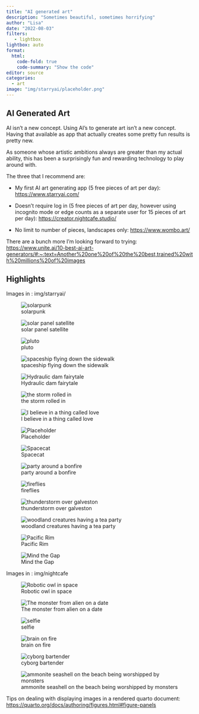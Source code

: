 ```yaml
---
title: "AI generated art"
description: "Sometimes beautiful, sometimes horrifying"
author: "Lisa"
date: "2022-08-03"
filters:
   - lightbox
lightbox: auto
format:
  html:
    code-fold: true
    code-summary: "Show the code"
editor: source
categories:
  - art
image: "img/starryai/placeholder.png"
---
```


## AI Generated Art

AI isn't a new concept. Using AI's to generate art isn't a new concept. Having that available as app that actually creates some pretty fun results is pretty new.

As someone whose artistic ambitions always are greater than my actual ability, this has been a surprisingly fun and rewarding technology to play around with.

The three that I recommend are:

-   My first AI art generating app (5 free pieces of art per day): <https://www.starryai.com/>

-   Doesn't require log in (5 free pieces of art per day, however using incognito mode or edge counts as a separate user for 15 pieces of art per day): <https://creator.nightcafe.studio/>

-   No limit to number of pieces, landscapes only: <https://www.wombo.art/>

There are a bunch more I'm looking forward to trying: <https://www.unite.ai/10-best-ai-art-generators/#:~:text=Another%20one%20of%20the%20best,trained%20with%20millions%20of%20images>

## Highlights

Images in : img/starryai/

::: {layout-ncol="3"}
![solarpunk](img/starryai/s1.png){group="my-gallery"}

![solar panel satellite](img/starryai/s3.png){group="my-gallery"}

![pluto](img/starryai/s11.png){group="my-gallery"}

![spaceship flying down the sidewalk](img/starryai/s10.png){group="my-gallery"}

![Hydraulic dam fairytale](img/starryai/s7.png){group="my-gallery"}

![the storm rolled in](img/starryai/s2.png){group="my-gallery"}

![I believe in a thing called love](img/starryai/s8.png){group="my-gallery"}

![Placeholder](img/starryai/placeholder.png){group="my-gallery"}

![Spacecat](img/starryai/spacecat.png){group="my-gallery"}

![party around a bonfire](img/starryai/party%20around%20a%20bonfire.png){group="my-gallery"}

![fireflies](img/starryai/fireflies.png){group="my-gallery"}

![thunderstorm over galveston](img/starryai/thunderstorm%20over%20galveston.png){group="my-gallery"}

![woodland creatures having a tea party](img/starryai/woodland%20creatures%20having%20a%20tea%20party.png){group="my-gallery"}

![Pacific Rim](img/starryai/pacific%20rim.png){group="my-gallery"}

![Mind the Gap](img/starryai/mind_the_gap.png){group="my-gallery"}
:::

Images in : img/nightcafe

::: {layout-ncol="3"}
![Robotic owl in space](img/nightcafe/robotic%20owl%20in%20space.JPG){group="my-gallery"}

![The monster from alien on a date](img/nightcafe/The%20monster%20from%20alien%20on%20a%20date.JPG){group="my-gallery"}

![selfie](img/nightcafe/selfie.JPG){group="my-gallery"}

![brain on fire](img/nightcafe/brain%20on%20fire.JPG){group="my-gallery"}

![cyborg bartender](img/nightcafe/cyborg%20bartender.JPG){group="my-gallery"}

![ammonite seashell on the beach being worshipped by monsters](img/nightcafe/ammonite%20seashell%20on%20the%20beach%20being%20worshipped%20by%20monsters.JPG){group="my-gallery"}
:::

Tips on dealing with displaying images in a rendered quarto document: <https://quarto.org/docs/authoring/figures.html#figure-panels>
